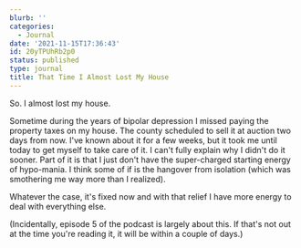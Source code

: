 ```yaml
---
blurb: ''
categories:
  - Journal
date: '2021-11-15T17:36:43'
id: 20yTPUhRb2p0
status: published
type: journal
title: That Time I Almost Lost My House
---
```


So. I almost lost my house. 

Sometime during the years of bipolar depression I missed paying the property taxes on my house. The county scheduled to sell it at auction two days from now. I've known about it for a few weeks, but it took me until today to get myself to take care of it. I can't fully explain why I didn't do it sooner. Part of it is that I just don't have the super-charged starting energy of hypo-mania. I think some of if is the hangover from isolation (which was smothering me way more than I realized). 

Whatever the case, it's fixed now and with that relief I have more energy to deal with everything else.

(Incidentally, episode 5 of the podcast is largely about this. If that's not out at the time you're reading it, it will be within a couple of days.)



